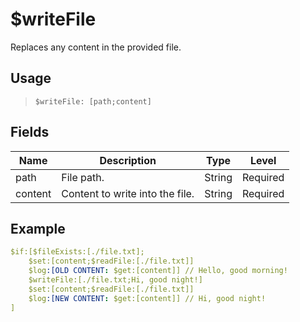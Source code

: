 # $writeFile
Replaces any content in the provided file.

## Usage
> `$writeFile: [path;content]`

## Fields
| Name        | Description                               | Type   | Level    |
| ----------- | ----------------------------------------- | ------ | -------- |
| path        | File path.                                | String | Required |
| content     | Content to write into the file.           | String | Required |

## Example
```yaml
$if:[$fileExists:[./file.txt];
    $set:[content;$readFile:[./file.txt]]
    $log:[OLD CONTENT: $get:[content]] // Hello, good morning!
    $writeFile:[./file.txt;Hi, good night!]
    $set:[content;$readFile:[./file.txt]]
    $log:[NEW CONTENT: $get:[content]] // Hi, good night!
]
```